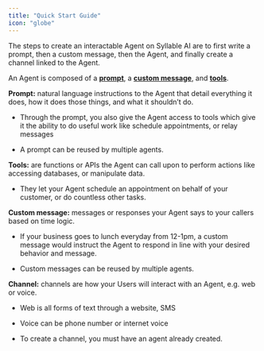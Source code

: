 ```yaml
---
title: "Quick Start Guide"
icon: "globe"
---
```


The steps to create an interactable Agent on Syllable AI are to first write a prompt, then a custom message, then the Agent, and finally create a channel linked to the Agent.

An Agent is composed of a [**prompt**](https://docs.syllable.ai/Resources/res_WritePrompt), a [**custom message**](https://docs.syllable.ai/Resources/CustomMessages), and [**tools**](https://docs.syllable.ai/Resources/Tools). &#x20;

**Prompt:** natural language instructions to the Agent that detail everything it does, how it does those things, and what it shouldn’t do.&#x20;

* Through the prompt, you also give the Agent access to tools which give it the ability to do useful work like schedule appointments, or relay messages 

* A prompt can be reused by multiple agents.

**Tools:** are functions or APIs the Agent can call upon to perform actions like accessing databases, or manipulate data.

* They let your Agent schedule an appointment on behalf of your customer, or do countless other tasks. 

**Custom message:** messages or responses your Agent says to your callers based on time logic. 

* If your business goes to lunch everyday from 12-1pm, a custom message would instruct the Agent to respond in line with your desired behavior and message.

* Custom messages can be reused by multiple agents.

**Channel:** channels are how your Users will interact with an Agent, e.g. web or voice.

* Web is all forms of text through a website, SMS

* Voice can be phone number or internet voice

* To create a channel, you must have an agent already created.&#x20;
